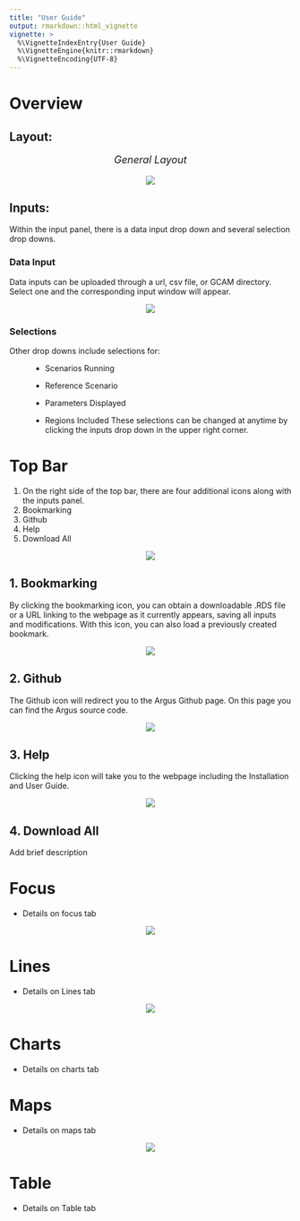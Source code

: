 ```yaml
---
title: "User Guide"
output: rmarkdown::html_vignette
vignette: >
  %\VignetteIndexEntry{User Guide}
  %\VignetteEngine{knitr::rmarkdown}
  %\VignetteEncoding{UTF-8}
---
```


<!-- ------------------------>
<!-- ------------------------>
# <a name="Overview"></a>Overview
<!-- ------------------------>
<!-- ------------------------>

## Layout:
<p align="center" style="font-size:18px;"> *General Layout* </p>
<p align="center"> <img src="vignetteFigs/layout.PNG"></p>

<!-- ------------------------>
<!-- ------------------------>
## Inputs:
<!-- ------------------------>
<!-- ------------------------>

Within the input panel, there is a data input drop down and several selection drop downs.

<!-- ------------------------>
<!-- ------------------------>
### Data Input
<!-- ------------------------>
<!-- ------------------------>
Data inputs can be uploaded through a url, csv file, or GCAM directory. Select one and the corresponding input window will appear.

<p align="center"> <img src="vignetteFigs/input.PNG"></p>

<!-- ------------------------>
<!-- ------------------------>
### Selections
<!-- ------------------------>
<!-- ------------------------>

Other drop downs include selections for:
  : - Scenarios Running
  : - Reference Scenario
  : - Parameters Displayed
  : - Regions Included
These selections can be changed at anytime by clicking the inputs drop down in the upper right corner.

<!-- ------------------------>
<!-- ------------------------>
# <a name="Top Bar"></a>Top Bar
<!-- ------------------------>
<!-- ------------------------>

1. On the right side of the top bar, there are four additional icons along with the inputs panel.
1. Bookmarking
1. Github
1. Help
1. Download All

<p align="center"> <img src="vignetteFigs/top_bar.PNG"></p>

<!-- ------------------------>
<!-- ------------------------>
## 1. Bookmarking
<!-- ------------------------>
<!-- ------------------------>
By clicking the bookmarking icon, you can obtain a downloadable .RDS file or a URL linking to the webpage as it currently appears, saving all inputs and modifications. With this icon, you can also load a previously created bookmark.

<p align="center"> <img src="vignetteFigs/bookmark.PNG"></p>

<!-- ------------------------>
<!-- ------------------------>
## 2. Github
<!-- ------------------------>
<!-- ------------------------>

The Github icon will redirect you to the Argus Github page. On this page you can find the Argus source code.

<p align="center"> <img src="vignetteFigs/github.PNG"></p>

<!-- ------------------------>
<!-- ------------------------>
## 3. Help
<!-- ------------------------>
<!-- ------------------------>

Clicking the help icon will take you to the webpage including the Installation and User Guide.

<p align="center"> <img src="vignetteFigs/help.PNG"></p>

<!-- ------------------------>
<!-- ------------------------>
## 4. Download All
<!-- ------------------------>
<!-- ------------------------>

Add brief description

<!-- ------------------------>
<!-- ------------------------>
# <a name="Focus Tab"></a>Focus
<!-- ------------------------>
<!-- ------------------------>

- Details on focus tab

<p align="center"> <img src="vignetteFigs/focus.PNG"></p>

<!-- ------------------------>
<!-- ------------------------>
# <a name="Lines Tab"></a>Lines
<!-- ------------------------>
<!-- ------------------------>

- Details on Lines tab

<p align="center"> <img src="vignetteFigs/line_all.PNG"></p>

<!-- ------------------------>
<!-- ------------------------>
# <a name="Charts Tab"></a>Charts
<!-- ------------------------>
<!-- ------------------------>

- Details on charts tab

<!-- ------------------------>
<!-- ------------------------>
# <a name="Maps Tab"></a>Maps
<!-- ------------------------>
<!-- ------------------------>

- Details on maps tab

<p align="center"> <img src="vignetteFigs/maps.PNG"></p>

<!-- ------------------------>
<!-- ------------------------>
# <a name="Table Tab"></a>Table
<!-- ------------------------>
<!-- ------------------------>

- Details on Table tab
